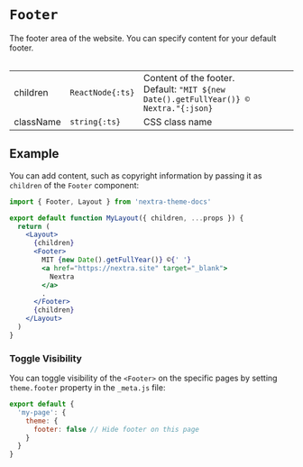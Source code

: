 
# `Footer`

The footer area of the website. You can specify content for your default footer.

<Table>

|           |                  |                                                                                           |
| --------- | ---------------- | ----------------------------------------------------------------------------------------- |
| children  | `ReactNode{:ts}` | Content of the footer.<br/>Default: `"MIT ${new Date().getFullYear()} © Nextra."{:json}` |
| className | `string{:ts}`    | CSS class name                                                                            |

</Table>

## Example

You can add content, such as copyright information by passing it as `children`
of the `Footer` component:

```jsx filename="app/layout.jsx"
import { Footer, Layout } from 'nextra-theme-docs'

export default function MyLayout({ children, ...props }) {
  return (
    <Layout>
      {children}
      <Footer>
        MIT {new Date().getFullYear()} ©{' '}
        <a href="https://nextra.site" target="_blank">
          Nextra
        </a>
        .
      </Footer>
      {children}
    </Layout>
  )
}
```

### Toggle Visibility

You can toggle visibility of the `<Footer>` on the specific pages by setting
`theme.footer` property in the `_meta.js` file:

```js filename="_meta.js"
export default {
  'my-page': {
    theme: {
      footer: false // Hide footer on this page
    }
  }
}
```
